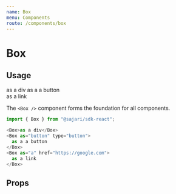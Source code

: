 ```yaml
---
name: Box
menu: Components
route: /components/box
---
```



# Box

## Usage

<ExampleContainer>
  <Box>as a div</Box>
  <Box as="button" type="button">
    as a a button
  </Box>
  <br />
  <Box as="a" href="https://google.com">
    as a link
  </Box>
</ExampleContainer>

The `<Box />` component forms the foundation for all components.

```javascript
import { Box } from "@sajari/sdk-react";

<Box>as a div</Box>
<Box as="button" type="button">
  as a a button
</Box>
<Box as="a" href="https://google.com">
  as a link
</Box>
```

## Props

<PropsTable of={Box} />
